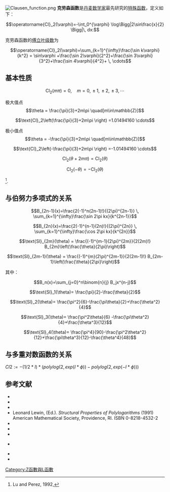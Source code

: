 [[File:Clausen_function.png|thumb]]
'''克劳森函数'''是[[丹麦|丹麦]][[数学家|数学家]]{{tsl|en|Thomas_Clausen_(mathematician)|托马斯·克劳森}}最先研究的[[特殊函数|特殊函数]]，定义如下：

:<math>\operatorname{Cl}_2(\varphi)=-\int_0^{\varphi} \log\Bigg|2\sin\frac{x}{2} \Bigg|\, dx:</math>

克劳森函数的[[傅立叶级数|傅立叶级数]]为

:<math>\operatorname{Cl}_2(\varphi)=\sum_{k=1}^{\infty}\frac{\sin k\varphi}{k^2} = \sin\varphi +\frac{\sin 2\varphi}{2^2}+\frac{\sin 3\varphi}{3^2}+\frac{\sin 4\varphi}{4^2}+ \, \cdots </math>
==基本性质==

:<math>\text{Cl}_2(m\pi) =0, \quad m= 0,\, \pm 1,\, \pm 2,\, \pm 3,\, \cdots </math>

极大值点 :<math>\theta = \frac{\pi}{3}+2m\pi \quad[m\in\mathbb{Z}]</math>

:<math>\text{Cl}_2\left(\frac{\pi}{3}+2m\pi \right) =1.01494160 \cdots </math>

极小值点 :<math>\theta = -\frac{\pi}{3}+2m\pi \quad[m\in\mathbb{Z}]</math>

:<math>\text{Cl}_2\left(-\frac{\pi}{3}+2m\pi \right) =-1.01494160 \cdots </math>

:<math>\text{Cl}_2(\theta+2m\pi) = \text{Cl}_2(\theta) </math>

:<math>\text{Cl}_2(-\theta) = -\text{Cl}_2(\theta) </math>

<ref>Lu and Perez, 1992, </ref>.
==与伯努力多项式的关系==

:<math>B_{2n-1}(x)=\frac{2(-1)^n(2n-1)!}{(2\pi)^{2n-1}} \, \sum_{k=1}^{\infty}\frac{\sin 2\pi kx}{k^{2n-1}}</math>

:<math>B_{2n}(x)=\frac{2(-1)^{n-1}(2n)!}{(2\pi)^{2n}} \, \sum_{k=1}^{\infty}\frac{\cos 2\pi kx}{k^{2n}}</math>


:<math>\text{Sl}_{2m}(\theta) = \frac{(-1)^{m-1}(2\pi)^{2m}}{2(2m)!} B_{2m}\left(\frac{\theta}{2\pi}\right)</math>

:<math>\text{Sl}_{2m-1}(\theta) = \frac{(-1)^{m}(2\pi)^{2m-1}}{2(2m-1)!} B_{2m-1}\left(\frac{\theta}{2\pi}\right)</math>

其中：

:<math>B_n(x)=\sum_{j=0}^n\binom{n}{j} B_jx^{n-j}</math>

:<math> \text{Sl}_1(\theta)= \frac{\pi}{2}-\frac{\theta}{2} </math>

:<math> \text{Sl}_2(\theta)= \frac{\pi^2}{6}-\frac{\pi\theta}{2}+\frac{\theta^2}{4}  </math>

:<math> \text{Sl}_3(\theta)= \frac{\pi^2\theta}{6} -\frac{\pi\theta^2}{4}+\frac{\theta^3}{12}  </math>

:<math> \text{Sl}_4(\theta)= \frac{\pi^4}{90}-\frac{\pi^2\theta^2}{12}+\frac{\pi\theta^3}{12}-\frac{\theta^4}{48} </math>

==与多重对数函数的关系==
<math>Cl2 := -(1/2*I)*(polylog(2, exp(I*\phi))-polylog(2, exp(-I*\phi)))</math>

==参考文献==
<references/>
* {{cite arXiv| first1=Viktor. S. | last1=Adamchik | eprint=math/0308086v1 | title=Contributions to the Theory of the Barnes Function}}
*{{Cite journal | last1=Clausen | first1=Thomas | title=Über die Function sin φ + (1/2<sup>2</sup>) sin 2φ +  (1/3<sup>2</sup>) sin 3φ + etc. | url=http://resolver.sub.uni-goettingen.de/purl?PPN243919689_0008 | year=1832 | journal=[[Journal_für_die_reine_und_angewandte_Mathematik|Journal für die reine und angewandte Mathematik]] | issn=0075-4102 | volume=8 | pages=298–300 | ref=harv | access-date=2015-03-07 | archive-date=2013-10-04 | archive-url=https://web.archive.org/web/20131004215758/http://resolver.sub.uni-goettingen.de/purl?PPN243919689_0008 | dead-url=no }}
* {{cite journal | first1=Van E. | last1=Wood | title=Efficient calculation of Clausen's integral
| url=https://archive.org/details/sim_mathematics-of-computation_1968-10_22_104/page/883 |journal=Math. Comp. | year=1968 | volume=22 | number=104 | pages=883–884 | mr=0239733
|doi = 10.1090/S0025-5718-1968-0239733-9}}
* Leonard Lewin, (Ed.). ''Structural Properties of Polylogarithms'' (1991)  American Mathematical Society, Providence, RI. ISBN 0-8218-4532-2
* {{cite journal| first1=Kurt Siegfried | last1=Kölbig | title=Chebyshev coefficients for the Clausen function Cl<sub>2</sub>(x)
|journal=J. Comput. Appl. Math. |year=1995 |volume=64 | number=3 |pages=295–297
|mr=1365432 |doi=10.1016/0377-0427(95)00150-6}} 
* {{cite web |first1=Jonathan M. |last1=Borwein |first2=Armin |last2=Straub |url=http://www.thecarma.net/jon/nielsenrelations.pdf |title=Relations for Nielsen Polylogarithms |accessdate=2015-03-07 |archive-date=2013-12-12 |archive-url=https://web.archive.org/web/20131212084540/http://www.thecarma.net/jon/nielsenrelations.pdf |dead-url=yes }} 
* {{cite journal |first1=Jonathan M. |last1=Borwein |first2=David M. |last2=Bradley |first3=Richard E. |last3=Crandall |title=Computational Strategies for the Riemann Zeta Function |journal=J. Comp. App. Math. |year=2000 |volume=121 |mr=1780051 |pages=247–296 |ref=harv |url=http://www.maths.ex.ac.uk/~mwatkins/zeta/borwein1.pdf |doi=10.1016/s0377-0427(00)00336-8 |access-date=2015-03-07 |archive-date=2006-09-25 |archive-url=https://web.archive.org/web/20060925091659/http://www.maths.ex.ac.uk/~mwatkins/zeta/borwein1.pdf |dead-url=no }}
* {{cite journal|first1=Mikahil Yu. | last1=Kalmykov | first2=A. | last2=Sheplyakov
|title=LSJK - a C++ library for arbitrary-precision numeric evaluation of the generalized log-sine integral
|journal=Comput. Phys. Comm. |year=2005 | volume=172 | pages=45–59
|doi=10.1016/j.cpc.2005.04.013 }} {{arxiv| archive=hep-ph | id=0411100}}
* {{cite arXiv| first1=R. J. | last1=Mathar | eprint=1309.7504 | title=A C99 implementation of the Clausen sums}}
* {{cite web | first1=Hung Jung | last1=Lu | first2=Christopher A. | last2=Perez | url=http://www.slac.stanford.edu/cgi-wrap/getdoc/slac-pub-5809.pdf | title=Massless one-loop scalar three-point integral and associated Clausen, Glaisher, and L-functions | year=1992 | accessdate=2015-03-07 | archive-date=2015-09-24 | archive-url=https://web.archive.org/web/20150924102600/http://www.slac.stanford.edu/cgi-wrap/getdoc/slac-pub-5809.pdf | dead-url=no }}

[[Category:Ζ函數與L函數|Category:Ζ函數與L函數]]
